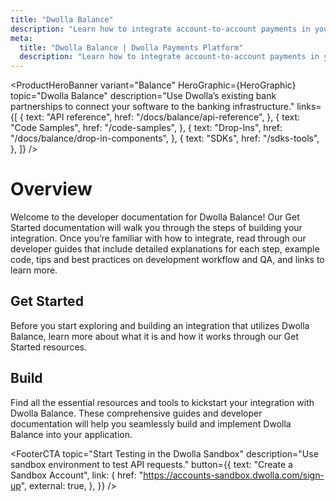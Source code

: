 ```yaml
---
title: "Dwolla Balance"
description: "Learn how to integrate account-to-account payments in your application with Dwolla Balance."
meta:
  title: "Dwolla Balance | Dwolla Payments Platform"
  description: "Learn how to integrate account-to-account payments in your application with Dwolla Balance."
---
```



<ProductHeroBanner
  variant="Balance"
  HeroGraphic={HeroGraphic}
  topic="Dwolla Balance"
  description="Use Dwolla’s existing bank partnerships to connect your software to the banking infrastructure."
  links={[
    {
      text: "API reference",
      href: "/docs/balance/api-reference",
    },
    {
      text: "Code Samples",
      href: "/code-samples",
    },
    {
      text: "Drop-Ins",
      href: "/docs/balance/drop-in-components",
    },
    {
      text: "SDKs",
      href: "/sdks-tools",
    },
  ]}
/>

# Overview

Welcome to the developer documentation for Dwolla Balance! Our Get Started documentation will walk you through the steps of building your integration. Once you’re familiar with how to integrate, read through our developer guides that include detailed explanations for each step, example code, tips and best practices on development workflow and QA, and links to learn more.

## Get Started

Before you start exploring and building an integration that utilizes Dwolla Balance, learn more about what it is and how it works through our Get Started resources.

<CardGrid maxColumns="2">
  <Card
    topic="What is Dwolla Balance?"
    description="Learn about Dwolla Balance's robust features and how it simplifies creating seamless and secure account-to-account payments for businesses and developers."
    links={[
      {
        text: "Read Docs",
        href: "/docs/balance/what-is-dwolla-balance",
        external: false,
      },
    ]}
  />
  <Card
    topic="Customer Types"
    description="Understanding and selecting the appropriate Customer type is the first step to a successful payment integration."
    links={[
      {
        text: "Read Docs",
        href: "/docs/balance/customer-types",
        external: false,
      },
    ]}
  />
</CardGrid>

## Build

Find all the essential resources and tools to kickstart your integration with Dwolla Balance. These comprehensive guides and developer documentation will help you seamlessly build and implement Dwolla Balance into your application.

<CardGrid maxColumns="3">
  <Card
    topic="Quickstarts"
    description="Jumpstart your integration with Quickstarts, featuring guides on API authentication and diverse funds flow scenarios."
    links={[
      {
        text: "Auth",
        href: "/docs/balance/auth",
        external: false,
      },
      {
        text: "Receive",
        href: "/docs/balance/receive-money",
        external: false,
      },
      {
        text: "Send",
        href: "/docs/balance/send-money",
        external: false,
      },
      {
        text: "Facilitate",
        href: "/docs/balance/transfer-money-between-users",
        external: false,
      },
      {
        text: "Me-to-Me",
        href: "/docs/balance/transfer-money-me-to-me",
        external: false,
      },
    ]}
  />
  <Card
    topic="Customers"
    description="Explore our comprehensive guides on onboarding Personal Verified Customers and Business Verified Customers with Dwolla Balance."
    links={[
      {
        text: "Business Verified Customer",
        href: "/docs/balance/business-verified-customer",
        external: false,
      },
      {
        text: "Personal Verified Customer",
        href: "/docs/balance/personal-verified-customer",
        external: false,
      },
    ]}
  />
  <Card
    topic="Funding Sources"
    description="Explore the various funding source types and discover the options available for adding and verifying banks."
    links={[
      {
        text: "Balance Funding Source",
        href: "/docs/balance/balance-funding-source",
        external: false,
      },
      {
        text: "Bank Funding Source",
        href: "/docs/balance/bank-funding-source",
        external: false,
      },
      {
        text: "Micro-deposit Verification",
        href: "/docs/balance/micro-deposit-verification",
        external: false,
      },
      {
        text: "Dwolla Balance + Plaid integration",
        href: "/docs/balance/plaid",
        external: false,
      },
    ]}
  />
  <Card
    topic="Transfers"
    description="Optimize your payment processes by understanding how transfers function with Dwolla Balance."
    links={[
      {
        text: "Facilitator Fee",
        href: "/docs/balance/facilitator-fee",
        external: false,
      },
      {
        text: "Transfer Processing Times",
        href: "/docs/balance/transfer-processing-times",
        external: false,
      },
      {
        text: "Transfer Lifecycle",
        href: "/docs/balance/transfer-lifecycle",
        external: false,
      },
      {
        text: "Transfer Failures",
        href: "/docs/balance/transfer-failures",
        external: false,
      },
    ]}
  />
  <Card
    topic="Notifications"
    description="Keep your business and your users up-to-date on what’s happening within your Dwolla Balance integration through accurate and timely notifications."
    links={[
      {
        text: "Webhook Events",
        href: "/docs/balance/webhook-events",
        external: false,
      },
      {
        text: "Operational Notifications",
        href: "/docs/balance/operational-notifications",
        external: false,
      },
      {
        text: "Working with Webhooks",
        href: "/docs/balance/webhooks",
        external: false,
      },
    ]}
  />
  <Card
    topic="Features"
    description="Explore the array of capabilities that will further streamline your transactions and enhance your user experience."
    links={[
      {
        text: "Virtual Account Number",
        href: "/docs/balance/virtual-account-numbers",
        external: false,
      },
      {
        text: "Real-time Payments",
        href: "/docs/balance/real-time-payments",
        external: false,
      },
      {
        text: "Same-Day ACH",
        href: "/docs/balance/same-day-ach",
        external: false,
      },
    ]}
  />
  <Card
    topic="Integrations"
    description="Discover how Dwolla Balance integrates effortlessly with various partners to offer enhanced functionality and expanded possibilities for your payment ecosystem."
    links={[
      {
        text: "Bank Account Verification",
        href: "/docs/balance/secure-exchange",
        external: false,
      },
      {
        text: "Fraud Monitoring",
        href: "/docs/balance/sift",
        external: false,
      },
    ]}
  />
</CardGrid>

<FooterCTA
  topic="Start Testing in the Dwolla Sandbox"
  description="Use sandbox environment to test API requests."
  button={{
    text: "Create a Sandbox Account",
    link: {
      href: "https://accounts-sandbox.dwolla.com/sign-up",
      external: true,
    },
  }}
/>
